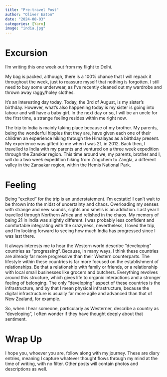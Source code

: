 ```yaml
---
title: "Pre-travel Post"
author: "Oliver Eaton"
date: "2024-08-03"
categories: [Yarn]
image: "india.jpg"
---
```


# Excursion

I'm writing this one week out from my flight to Delhi.

My bag is packed, although, there is a 100% chance that I will repack it throughout the week, just to reassure myself that nothing is forgotten. I still need to buy some underwear, as I've recently cleaned out my wardrobe and thrown away raggy/holey clothes.

It's an interesting day today. Today, the 3rd of August, is my sister's birthday. However, what's also happening today is my sister is going into labour and will have a baby girl. In the next day or so, I will be an uncle for the first time, a strange feeling resides within me right now.

The trip to India is mainly taking place because of my brother. My parents, being the wonderful hippies that they are, have given each one of their children an experience hiking through the Himalayas as a birthday present. My experience was gifted to me when I was 21, in 2012. Back then, I travelled to India with my parents and ventured on a three week expedition through the Zanskar region. This time around we, my parents, brother and I, will do a two week expedition hiking from Zingchem to Zangla, a different valley in the Zansakar region, within the Hemis National Park.

# Feeling

Being "excited" for the trip is an understatement. I'm ecstatic! I can't wait to be thrown into the midst of uncertainty and chaos. Overloading my senses with strange and new sounds, sights and smells is an addiction. Last year I travelled through Northern Africa and relished in the chaos. My memory of being 21 in India was slightly different. I was probably less confident and comfortable integrating with the crazyness, nevertheless, I loved the trip, and I'm looking forward to seeing how much India has progressed since I was last there.

It always interests me to hear the Western world describe "developing" countries as "progressing". Because, in many ways, I think these countries are already far more progressive than their Western counterparts. The lifestyle within these countries is far more focused on the establishment of relationships. Be that a relationship with family or friends, or a relationship with local small businesses like grocers and butchers. Everything revolves around this structure, which gives life to organic interactions and a stronger feeling of belonging. The only "developing" aspect of these countries is the infrastructure, and by that I mean physical infrastructure, because the digital infrastructure is usually far more agile and advanced than that of New Zealand, for example.

So, when I hear someone, particularly as Westerner, describe a country as "developing", I often wonder if they have thought deeply about that sentiment.

# Wrap Up

I hope you, whoever you are, follow along with my journey. These are diary entries, meaning I capture whatever thought flows through my mind at the time of writing, with no filter. Other posts will contain photos and descriptions as well.
